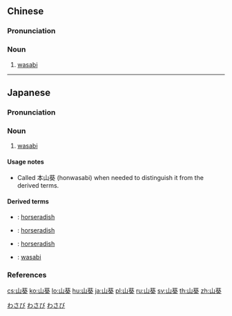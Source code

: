 ==Chinese==
{{zh-forms}}
{{wikipedia|lang=zh}}

===Pronunciation===
{{zh-pron
|m=shānkuí
|c=saan1 kwai4,saan1 kwai3
|cat=n
}}

===Noun===
{{zh-noun}}

# [[wasabi]]

{{zh-cat|Condiments|Spices and herbs|Crucifers}}

----

==Japanese==
{{wikipedia|lang=ja}}
{{ja-kanjitab|yomi=irr|sort=わさび}}

===Pronunciation===
{{ja-pron|yomi=irr|わさび|acc=1|acc_ref=DJR,NHK}}

===Noun===
{{ja-noun|わさび|ワサビ}}

# [[wasabi]]

====Usage notes====
* Called 本山葵 (honwasabi) when needed to distinguish it from the derived terms.

====Derived terms====
* {{ja-r|山葵大根|わさびだいこん}}: [[horseradish]]
* {{ja-r|山山葵|やまわさび}}: [[horseradish]]
* {{ja-r|西洋山葵|せいようわさび}}: [[horseradish]]
* {{ja-r|本山葵|ほんわさび}}: [[wasabi]]

===References===
<references/>

[[Category:ja:Condiments|わさび]]
[[Category:ja:Spices and herbs|わさび]]
[[Category:ja:Crucifers|わさび]]

[[cs:山葵]]
[[ko:山葵]]
[[lo:山葵]]
[[hu:山葵]]
[[ja:山葵]]
[[pl:山葵]]
[[ru:山葵]]
[[sv:山葵]]
[[th:山葵]]
[[zh:山葵]]